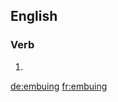 ==English==

===Verb===
{{head|en}}

# {{present participle of|embus|lang=en}}

[[de:embuing]]
[[fr:embuing]]